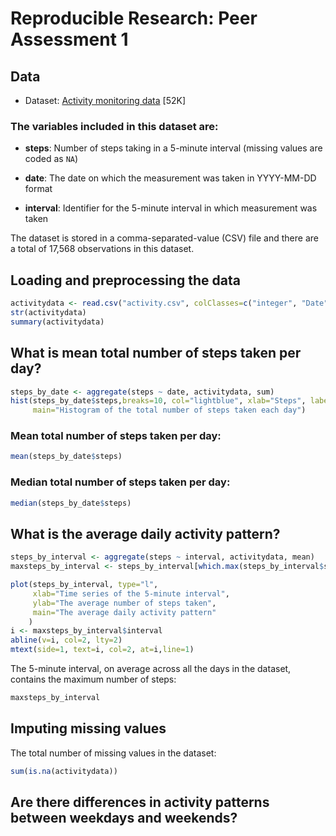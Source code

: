# Reproducible Research: Peer Assessment 1

## Data
 
* Dataset: [Activity monitoring data](https://d396qusza40orc.cloudfront.net/repdata%2Fdata%2Factivity.zip) [52K]

### The variables included in this dataset are:

* **steps**: Number of steps taking in a 5-minute interval (missing
    values are coded as `NA`)

* **date**: The date on which the measurement was taken in YYYY-MM-DD
    format

* **interval**: Identifier for the 5-minute interval in which
    measurement was taken

The dataset is stored in a comma-separated-value (CSV) file and there
are a total of 17,568 observations in this dataset.

## Loading and preprocessing the data
```r
activitydata <- read.csv("activity.csv", colClasses=c("integer", "Date", "integer"))
str(activitydata)
summary(activitydata)
```

## What is mean total number of steps taken per day?
```r
steps_by_date <- aggregate(steps ~ date, activitydata, sum)
hist(steps_by_date$steps,breaks=10, col="lightblue", xlab="Steps", labels=TRUE,
     main="Histogram of the total number of steps taken each day")
```

### Mean total number of steps taken per day:
```r
mean(steps_by_date$steps)
```

### Median total number of steps taken per day:
```r
median(steps_by_date$steps)
```

## What is the average daily activity pattern?

```r
steps_by_interval <- aggregate(steps ~ interval, activitydata, mean)
maxsteps_by_interval <- steps_by_interval[which.max(steps_by_interval$steps),]

plot(steps_by_interval, type="l",
     xlab="Time series of the 5-minute interval",
     ylab="The average number of steps taken",
     main="The average daily activity pattern"
    )
i <- maxsteps_by_interval$interval
abline(v=i, col=2, lty=2)
mtext(side=1, text=i, col=2, at=i,line=1)
```

The 5-minute interval, on average across all the days in the dataset, contains the maximum number of steps:
```r
maxsteps_by_interval
```

## Imputing missing values

The total number of missing values in the dataset:
```r
sum(is.na(activitydata))
```


## Are there differences in activity patterns between weekdays and weekends?
